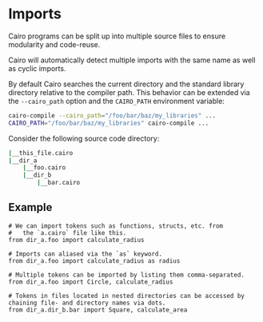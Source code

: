 # Imports

Cairo programs can be split up into multiple source files to ensure modularity and code-reuse.

Cairo will automatically detect multiple imports with the same name as well as cyclic imports.

By default Cairo searches the current directory and the standard library directory relative to the compiler path. This behavior can be extended via the `--cairo_path` option and the `CAIRO_PATH` environment variable:

```sh
cairo-compile --cairo_path="/foo/bar/baz/my_libraries" ...
CAIRO_PATH="/foo/bar/baz/my_libraries" cairo-compile ...
```

Consider the following source code directory:

```sh
|__this_file.cairo
|__dir_a
    |__foo.cairo
    |__dir_b
        |__bar.cairo
```

## Example

```cairo
# We can import tokens such as functions, structs, etc. from
#   the `a.cairo` file like this.
from dir_a.foo import calculate_radius

# Imports can aliased via the `as` keyword.
from dir_a.foo import calculate_radius as radius

# Multiple tokens can be imported by listing them comma-separated.
from dir_a.foo import Circle, calculate_radius

# Tokens in files located in nested directories can be accessed by chaining file- and directory names via dots.
from dir_a.dir_b.bar import Square, calculate_area
```
